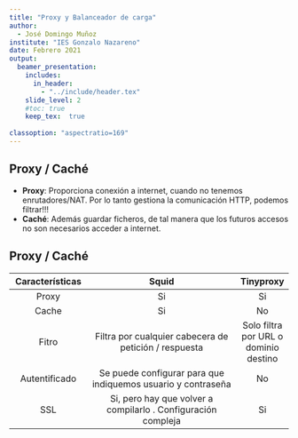 ```yaml
---
title: "Proxy y Balanceador de carga"
author: 
  - José Domingo Muñoz
institute: "IES Gonzalo Nazareno"
date: Febrero 2021
output: 
  beamer_presentation:
    includes:
      in_header: 
        - "../include/header.tex"
    slide_level: 2
    #toc: true
    keep_tex:  true
    
classoption: "aspectratio=169"
---
```


## Proxy / Caché

* **Proxy**: Proporciona conexión a internet, cuando no tenemos enrutadores/NAT. Por lo tanto gestiona la comunicación HTTP, podemos filtrar!!!
* **Caché**: Además guardar ficheros, de tal manera que los futuros accesos no son necesarios acceder a internet.

## Proxy / Caché

**Características** | **Squid** | **Tinyproxy**
:-------:|:----------------:|:---:
Proxy | Si                  | Si
Cache | Si                  | No
Fitro | \tiny Filtra por cualquier \newline cabecera de petición / respuesta| Solo filtra por URL o dominio destino
Autentificado | Se puede configurar para que indiquemos usuario y contraseña| No
SSL | Si, pero hay que volver a compilarlo . Configuración compleja | Si

